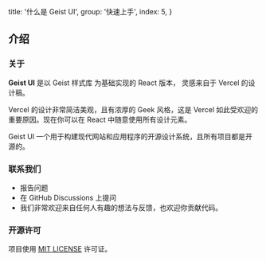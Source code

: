 
  title: '什么是 Geist UI',
  group: '快速上手',
  index: 5,
}

## 介绍

### 关于

**Geist UI** 是以 <Link rel="nofollow" target="_blank" href="https://github.com/geist-org/style">Geist 样式库</Link> 为基础实现的 React 版本，
灵感来自于 <Link rel="nofollow" target="_blank" href="https://vercel.co/design">Vercel 的设计稿</Link>。

Vercel 的设计非常简洁美观，且有浓厚的 Geek 风格，这是 Vercel 如此受欢迎的重要原因。现在你可以在
React 中随意使用所有设计元素。

Geist UI 一个用于构建现代网站和应用程序的开源设计系统，且所有项目都是开源的。

<Spacer y={3} />

### 联系我们

- <Link
    color
    target="_blank"
    rel="nofollow"
    href="https://github.com/geist-org/react/issues/new">
    报告问题
  </Link>
- <Link
    color
    target="_blank"
    rel="nofollow"
    href="https://github.com/geist-org/react/discussions">
    在 GitHub Discussions 上提问
  </Link>
- 我们非常欢迎来自任何人有趣的想法与反馈，也欢迎你贡献代码。

<Spacer y={3} />

### 开源许可

项目使用 [MIT LICENSE](https://github.com/geist-org/react/blob/master/LICENSE) 许可证。

